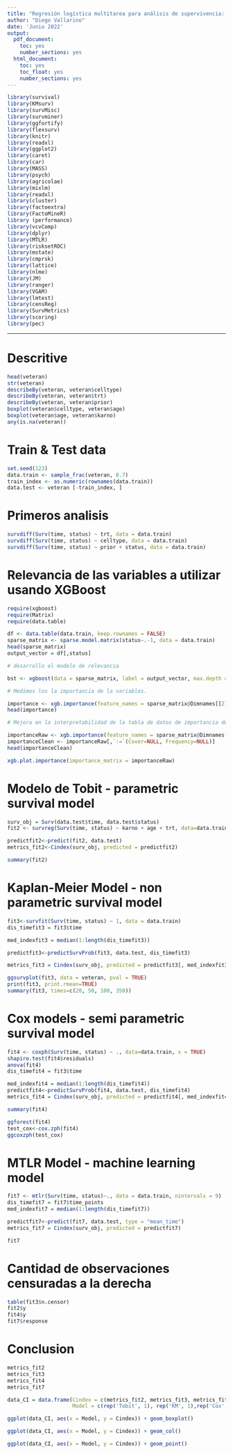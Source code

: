 ---
title: "Regresión logística multitarea para análisis de supervivencia: de los modelos tradicionales a los de aprendizaje automático"
author: "Diego Vallarino"
date: 'Junio 2022'
output:
  pdf_document: 
    toc: yes
    number_sections: yes
  html_document:
    toc: yes
    toc_float: yes
    number_sections: yes
---

```{r, message=FALSE, warning=FALSE, echo=FALSE}
library(survival)
library(KMsurv)
library(survMisc)
library(survminer)
library(ggfortify)
library(flexsurv)
library(knitr)
library(readxl)
library(ggplot2)
library(caret)
library(car)
library(MASS)
library(psych)
library(agricolae)
library(mixlm)
library(readxl)
library(cluster)
library(factoextra)
library(FactoMineR)
library (performance)
library(vcvComp)
library(dplyr)
library(MTLR)
library(risksetROC)
library(mstate)
library(cmprsk)
library(lattice)
library(nlme)
library(JM)
library(ranger)
library(VGAM)
library(lmtest)
library(censReg)
library(SurvMetrics)
library(scoring)
library(pec)
```
---
 
# Descritive

```{r, message=FALSE, warning=FALSE}
head(veteran)
str(veteran)
describeBy(veteran, veteran$celltype)
describeBy(veteran, veteran$trt)
describeBy(veteran, veteran$prior)
boxplot(veteran$celltype, veteran$age)
boxplot(veteran$age, veteran$karno) 
any(is.na(veteran))
```

# Train & Test data

```{r, message=FALSE, warning=FALSE}
set.seed(123)
data.train <- sample_frac(veteran, 0.7)
train_index <- as.numeric(rownames(data.train))
data.test <- veteran [-train_index, ]
```

# Primeros analisis

```{r, message=FALSE, warning=FALSE}
survdiff(Surv(time, status) ~ trt, data = data.train)
survdiff(Surv(time, status) ~ celltype, data = data.train)
survdiff(Surv(time, status) ~ prior + status, data = data.train)

```

# Relevancia de las variables a utilizar usando XGBoost

```{r, message=FALSE, warning=FALSE}
require(xgboost)
require(Matrix)
require(data.table)

df <- data.table(data.train, keep.rownames = FALSE)
sparse_matrix <- sparse.model.matrix(status~.-1, data = data.train)
head(sparse_matrix)
output_vector = df[,status] 

# desarrollo el modelo de relevancia

bst <- xgboost(data = sparse_matrix, label = output_vector, max.depth = 4, eta = 1, nthread = 2, nrounds = 10,objective = "binary:logistic")

# Medimos los la importancia de la variables.

importance <- xgb.importance(feature_names = sparse_matrix@Dimnames[[2]], model = bst)
head(importance)

# Mejora en la interpretabilidad de la tabla de datos de importancia de características

importanceRaw <- xgb.importance(feature_names = sparse_matrix@Dimnames[[2]], model = bst, data = sparse_matrix, label = output_vector)
importanceClean <- importanceRaw[,`:=`(Cover=NULL, Frequency=NULL)]
head(importanceClean)

xgb.plot.importance(importance_matrix = importanceRaw)

```

# Modelo de Tobit - parametric survival model

```{r, message=FALSE, warning=FALSE}
surv_obj = Surv(data.test$time, data.test$status)
fit2 <- survreg(Surv(time, status) ~ karno + age + trt, data=data.train)

predictfit2<-predict(fit2, data.test)
metrics_fit2<-Cindex(surv_obj, predicted = predictfit2)

summary(fit2)
```

# Kaplan-Meier Model - non parametric survival model

```{r, message=FALSE, warning=FALSE}
fit3<-survfit(Surv(time, status) ~ 1, data = data.train)
dis_timefit3 = fit3$time

med_indexfit3 = median(1:length(dis_timefit3))

predictfit3<-predictSurvProb(fit3, data.test, dis_timefit3)

metrics_fit3 = Cindex(surv_obj, predicted = predictfit3[, med_indexfit3])

ggsurvplot(fit3, data = veteran, pval = TRUE)
print(fit3, print.rmean=TRUE)
summary(fit3, times=c(20, 50, 100, 350))
```

# Cox models - semi parametric survival model

```{r, message=FALSE, warning=FALSE}
fit4 <- coxph(Surv(time, status) ~ ., data=data.train, x = TRUE)
shapiro.test(fit4$residuals)
anova(fit4)
dis_timefit4 = fit3$time 

med_indexfit4 = median(1:length(dis_timefit4))
predictfit4<-predictSurvProb(fit4, data.test, dis_timefit4)
metrics_fit4 = Cindex(surv_obj, predicted = predictfit4[, med_indexfit4])

summary(fit4)

ggforest(fit4)
test_cox<-cox.zph(fit4)
ggcoxzph(test_cox)
```

# MTLR Model - machine learning model

```{r, message=FALSE, warning=FALSE}
fit7 <- mtlr(Surv(time, status)~., data = data.train, nintervals = 9)
dis_timefit7 = fit7$time_points
med_indexfit7 = median(1:length(dis_timefit7))

predictfit7<-predict(fit7, data.test, type = "mean_time")
metrics_fit7 = Cindex(surv_obj, predicted = predictfit7)

fit7
```

# Cantidad de observaciones censuradas a la derecha

```{r, message=FALSE, warning=FALSE}
table(fit3$n.censor)
fit2$y
fit4$y
fit7$response
```

# Conclusion

```{r, message=FALSE, warning=FALSE}
metrics_fit2
metrics_fit3
metrics_fit4
metrics_fit7

data_CI = data.frame(Cindex = c(metrics_fit2, metrics_fit3, metrics_fit4, metrics_fit7),
                     Model = c(rep('Tobit', 1), rep('KM', 1),rep('Cox', 1),rep('MTLR', 1)))

ggplot(data_CI, aes(x = Model, y = Cindex)) + geom_boxplot()

ggplot(data_CI, aes(x = Model, y = Cindex)) + geom_col()

ggplot(data_CI, aes(x = Model, y = Cindex)) + geom_point()


```

